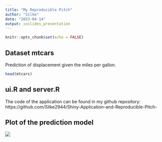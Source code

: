 ```yaml
---
title: "My Reproducible Pitch"
author: "Silke"
date: "2023-04-14"
output: ioslides_presentation
---
```


```r
knitr::opts_chunk$set(echo = FALSE)
```

## Dataset mtcars

Prediction of displacement given the miles per gallon. 

```r
head(mtcars)
```


## ui.R and server.R

The code of the application can be found in my github repository: https://github.com/Silke2944/Shiny-Application-and-Reproducible-Pitch- 

## Plot of the prediction model 

![](AppWeek4.png) 


